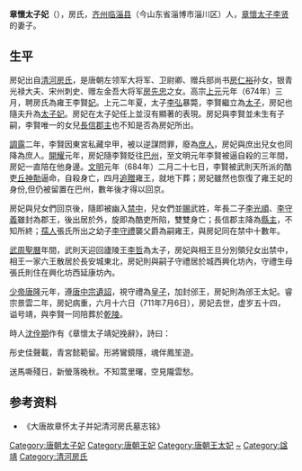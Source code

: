 {{unreferenced|time=2013-8-12}} 
{{東亞女性歷史人物
|名稱 =章懷太子妃
|身份 =[[唐朝|唐朝]]太子妃
|國家 =
|屆數 =
|最高職務 =
|前任 = [[哀皇后_(唐朝)|哀皇后裴氏]]
|繼任 = [[韦皇后|皇后韋氏]]
|圖片名稱 =
|圖片大小 =
|圖片說明 =
|姓=[[房姓|房姓]]
|名=
|姓名=
|字=
|官職 =
|封爵 =
|封號 =
|位號=
|位階=
|品階=
|御稱號 =<!--日本皇族之稱號-->
|宮號1 =<!--日本皇族之宮號-->
|宮號2 =<!--朝鮮王族之宮號-->
|封地 =
|湯沐邑 =
|神號 =
|尊號 =
|族裔 = 
|信仰 = <!--指的是宗教信仰-->
|旗籍 =<!--清朝旗人專用-->
|氏族 =
|府邸 =
|世系 = 
|初名 =
|乳名 =<!--日本、朝鮮、琉球以外人物用-->
|幼名 =<!--日本人用-->
|兒名 =<!--朝鮮人用-->
|童名 =<!--琉球人用-->
|小字=
|號=
|法號=
|院號=
|其他名號=
|出生日期=[[唐高宗|唐高宗]][[顯慶|顯慶]]三年
|出生地點=
|婚年=
|逝世日期=[[唐睿宗|唐睿宗]][[景雲|景雲]]二年
|逝世地點=
|諡號=
|墓葬=
|祠廟=
|父親=[[房先忠|房先忠]]
|嫡母=
|母親=
|夫=章懷太子[[李賢_(唐朝)|李賢]]
|婚姻名份=雍王妃
|夫之父=
|夫之母=
|夫之嫡母=
|夫之元配=
|夫之正室=
|夫之繼室=
|夫之平妻=
|夫之側室=
|兄弟=
|姊妹=
|嫡兄弟=
|嫡姊妹=
|庶兄弟=
|庶姊妹=
|同胞兄弟=
|同胞姊妹=
|異母兄弟=
|異母姊妹=
|異父兄弟=
|異父姊妹=
|繼兄弟=
|繼姊妹=
|子=
|女=
|養子=
|養女=
|繼子=
|繼女=
|其他親屬 =祖父：[[房仁裕|房仁裕]]
|經歷 = 
|著作 =
|注釋=}}

'''章懷太子妃'''（{{bd|658年||711年|7月6日|catIdx=Fang,房}}），房氏，[[齐州_(唐朝)|齐州]][[临淄县|临淄县]]（今山东省淄博市淄川区）人，[[李賢_(唐朝)|章懷太子李贤]]的妻子。

== 生平 ==
房妃出自[[清河房氏|清河房氏]]，是唐朝左领军大将军、卫尉卿、赠兵部尚书[[房仁裕|房仁裕]]孙女，银青光禄大夫、宋州刺史、赠左金吾大将军[[房先忠|房先忠]]之女。高宗[[上元_(唐高宗)|上元]]元年（674年）三月，聘房氏為雍王李賢[[王妃|妃]]。上元二年夏，太子[[李弘_(唐朝)|李弘]]暴斃，李賢繼立為[[储君|太子]]，房妃也隨夫升為[[太子妃|太子妃]]。房妃在太子妃任上並沒有顯著的表現。房妃與李賢並未生有子嗣，李賢唯一的女兒[[長信郡主|長信郡主]]也不知是否為房妃所出。

[[調露|調露]]二年，李賢因東宮私藏皁甲，被以逆謀問罪，廢為[[庶民|庶人]]，房妃與庶出兒女也同降為庶人。[[開耀|開耀]]元年，房妃隨李賢貶往[[巴州_(四川)|巴州]]，至文明元年李賢被逼自殺的三年間，房妃一直陪在他身邊。[[文明_(唐朝)|文明]]元年（684年）二月二十七日，李賢被武則天所派的酷吏[[丘神勣|丘神勣]]逼命，自殺身亡，四月[[追贈|追贈]]雍王，就地下葬；房妃雖然也恢復了雍王妃的身份,但仍被留置在巴州，數年後才得以回京。

房妃與兒女們回京後，隨即被幽入[[禁中|禁中]]，兒女們並[[赐姓名|賜]]武姓，年長二子[[李光順|李光順]]、[[李守義|李守義]]雖封為郡王，後出居於外，旋即為酷吏所陷，雙雙身亡；長信郡主降為[[縣主_(中國)|縣主]]，不知所終；[[孺人|孺人]]張氏所出之幼子[[李守禮|李守禮]]襲父爵為嗣雍王，與房妃同在禁中十數年。

[[武周|武周]][[聖曆|聖曆]]年間，武則天迎回廬陵王[[唐中宗|李哲]]為太子，房妃與相王旦分別領兒女出禁中，相王一家六王散居於長安城東北，房妃則與嗣子守禮居於城西興化坊內，守禮生母張氏則住在興化坊西延康坊內。

[[唐殇帝|少帝]][[唐隆|唐隆]]元年，遵[[唐中宗|唐中宗]][[遺詔|遺詔]]，視守禮為[[皇子|皇子]]，加封邠王，房妃則為邠王太妃。睿宗景雲二年，房妃病重，六月十六日（711年7月6日），房妃去世，虚岁五十四，谥号靖，與李賢一同陪葬於[[唐乾陵|乾陵]]。

時人[[沈佺期|沈佺期]]作有《章懷太子靖妃挽辭》，詩曰：

彤史佳聲載，青宮懿範留。形將鸞鏡隱，魂伴鳳笙遊。

送馬嘶殘日，新螢落晚秋。不知蒿里曙，空見隴雲愁。

==参考资料==
*《大唐故章怀太子并妃清河房氏墓志铭》

{{DEFAULTSORT:F}}
[[Category:唐朝太子妃|Category:唐朝太子妃]]
[[Category:唐朝王妃|Category:唐朝王妃]]
[[Category:唐朝王太妃|Category:唐朝王太妃]]
[[Category:房姓|~]]
[[Category:諡靖|Category:諡靖]]
[[Category:清河房氏|Category:清河房氏]]